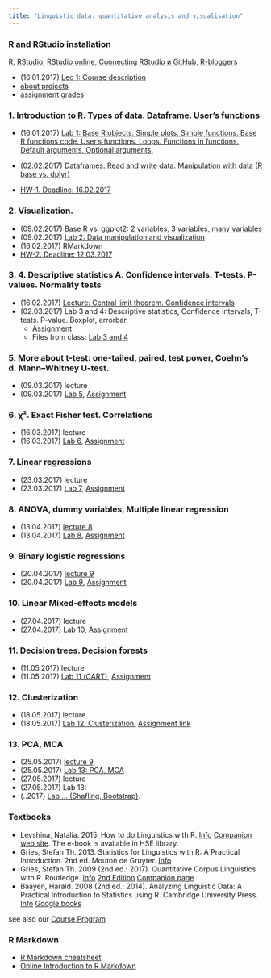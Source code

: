 ```yaml
---
title: "Linguistic data: quantitative analysis and visualisation"
---
```


### R and RStudio installation
[R](https://www.r-project.org/), [RStudio](https://www.rstudio.com/products/rstudio/download/#download), [RStudio online](https://www.rollapp.com/app/rstudio), [Connecting RStudio и GitHub](http://happygitwithr.com/rstudio-git-github.html), [R-bloggers](https://www.r-bloggers.com/)

* (16.01.2017)	[Lec 1: Course description](https://agricolamz.github.io/2017-MAG_R_course/Lec_1_Course_description.html)
* [about projects](https://github.com/agricolamz/2017-MAG_R_course/raw/master/projects.pdf)
* [assignment grades](https://docs.google.com/spreadsheets/d/1Ip6gEzzLsKgZOFEVAzSlgEOTeVdBXlDv_26ifZ_h2yY/edit#gid=0)

### 1. Introduction to R. Types of data. Dataframe. User's functions
* (16.01.2017)	[Lab 1: Base R objects. Simple plots. Simple functions. Base R functions code. User’s functions. Loops. Functions in functions. Default arguments. Optional arguments.](https://agricolamz.github.io/2017-MAG_R_course/Lab_1.html)
* (02.02.2017)	[Dataframes. Read and write data. Manipulation with data (R base vs. dplyr)](https://agricolamz.github.io/2017-MAG_R_course/Lec_2_Data_manipulation_and_visualization.html)

* [HW-1. Deadline: 16.02.2017](https://docs.google.com/forms/d/e/1FAIpQLSduc-FdDJHD171GhxQlVYlHfdvDXVpGh9b1rXpw0WcdE61ZFQ/viewform)

### 2. Visualization.

*	(09.02.2017) [Base R vs. ggplot2: 2 variables, 3 variables, many variables](https://agricolamz.github.io/2017-MAG_R_course/Lec_2_Data_manipulation_and_visualization.html)
* (09.02.2017) [Lab 2: Data manipulation and visualization](https://agricolamz.github.io/2017-MAG_R_course/Lab_2.html)
* (16.02.2017) RMarkdown
* [HW-2. Deadline: 12.03.2017](https://docs.google.com/forms/d/e/1FAIpQLSc2Z6snhSEZRVzHysYsUdKFkl4flE63AY4TFd-UrkmstV8s4g/viewform)

### 3. 4. Descriptive statistics A. Confidence intervals. T-tests. P-values. Normality tests
* (16.02.2017) [Lecture: Central limit theorem. Confidence intervals](https://agricolamz.github.io/2017-MAG_R_course/Lec_3_Descriptive_statistics._Measures_of_central_tendency._Confidence_intervals.html)
* (02.03.2017) Lab 3 and 4: Descriptive statistics, Confidence intervals, T-tests. P-value. Boxplot, errorbar.
    * [Assignment](https://goo.gl/forms/6e4ncZf6QejGRjyW2)
    * Files from class: [Lab 3 and 4](https://agricolamz.github.io/2017-MAG_R_course/Lab_3-4.html)

### 5. More about t-test: one-tailed, paired, test power, Coehn's d. Mann–Whitney U-test.

* (09.03.2017) lecture
* (09.03.2017) [Lab 5](https://agricolamz.github.io/2017-MAG_R_course/Lab_5.html), [Assignment](https://goo.gl/forms/PUIzhEsFWuqVCksj1)

### 6. χ². Exact Fisher test. Correlations																									
* (16.03.2017) lecture
* (16.03.2017) [Lab 6](https://agricolamz.github.io/2017-MAG_R_course/Lab_6.html), [Assignment](https://goo.gl/forms/mDNkVbNj29aLRCVf2)

### 7. Linear regressions															
* (23.03.2017) lecture
* (23.03.2017) [Lab 7](https://agricolamz.github.io/2017-MAG_R_course/Lab_7.html), [Assignment](https://goo.gl/forms/b2zXpiU6BGYo4zZe2)

																									
### 8. ANOVA, dummy variables, Multiple linear regression																		
* (13.04.2017) [lecture 8](https://agricolamz.github.io/2017-MAG_R_course/Lec_8_ANOVA_Dummy_variables_Multiple_linear_regression.html) 
* (13.04.2017) [Lab 8](https://agricolamz.github.io/2017-MAG_R_course/Lab_8.html), [Assignment](https://goo.gl/bCkuRV)


### 9. Binary logistic regressions

* (20.04.2017) [lecture 9](https://agricolamz.github.io/2017-MAG_R_course/Lec_9_Logistic_regression.html) 
* (20.04.2017) [Lab 9](https://agricolamz.github.io/2017-MAG_R_course/Lab_9.html), [Assignment](https://goo.gl/2FoSQ9)


### 10. Linear Mixed-effects models																						
* (27.04.2017) lecture
* (27.04.2017) [Lab 10](https://agricolamz.github.io/2017-MAG_R_course/Lab_10.html), [Assignment](https://goo.gl/forms/uY2wGxkZrAauIgzG2)

### 11. Decision trees. Decision forests											
* (11.05.2017) lecture
* (11.05.2017) [Lab 11 (CART)](https://agricolamz.github.io/2017-MAG_R_course/Lab_11.html), [Assignment](https://goo.gl/FsdBEF)

### 12. Clusterization

* (18.05.2017) lecture
* (18.05.2017) [Lab 12: Clusterization.](https://agricolamz.github.io/2017-MAG_R_course/Lab_12.html) [Assignment link](https://goo.gl/uFsyfd)

### 13. PCA, MCA

* (25.05.2017) [lecture 9](https://agricolamz.github.io/2017-MAG_R_course/Lec_13_PCA_MCA.html) 
* (25.05.2017) [Lab 13: PCA, MCA](https://goo.gl/forms/YwGQRaIxYffhdpLW2)
* (27.05.2017) lecture
* (27.05.2017) Lab 13:
* (..2017) [Lab ... (Shafling, Bootstrap)](https://agricolamz.github.io/2017-MAG_R_course/Lab_13.html).


### Textbooks

* Levshina, Natalia. 2015. How to do Linguistics with R. [Info](https://benjamins.com/#catalog/books/z.195/main) [Companion web site](https://benjamins.com/sites/z.195/). The e-book is available in HSE library. 
* Gries, Stefan Th. 2013. Statistics for Linguistics with R: A Practical Introduction. 2nd ed. Mouton de Gruyter. [Info](https://www.degruyter.com/view/product/203826) 
* Gries, Stefan Th. 2009 (2nd ed.: 2017). Quantitative Corpus Linguistics with R. Routledge. [Info](https://www.routledge.com/Quantitative-Corpus-Linguistics-with-R-A-Practical-Introduction/Gries/p/book/9780415962704) [2nd Edition](https://www.routledge.com/Quantitative-Corpus-Linguistics-with-R-A-Practical-Introduction-2nd-Edition/Gries/p/book/9781138816275) [Companion page](http://www.linguistics.ucsb.edu/faculty/stgries/research/qclwr/qclwr.html) 
* Baayen, Harald. 2008 (2nd ed.: 2014). Analyzing Linguistic Data: A Practical Introduction to Statistics using R. Cambridge University Press. [Info](http://www.cambridge.org/gb/academic/subjects/languages-linguistics/grammar-and-syntax/analyzing-linguistic-data-practical-introduction-statistics-using-r?format=AR) [Google books](https://books.google.ru/books?id=UvWkIg5E4foC&printsec=frontcover&source=gbs_ge_summary_r&cad=0#v=onepage&q&f=false) 

see also our [Course Program](https://www.hse.ru/data/2016/09/19/1117082144/program-1549532002-kSLnTng0SN.pdf)

### R Markdown

* [R Markdown cheatsheet](https://www.rstudio.com/wp-content/uploads/2016/03/rmarkdown-cheatsheet-2.0.pdf)
* [Online Introduction to R Markdown](http://rmarkdown.rstudio.com/lesson-1.html)
